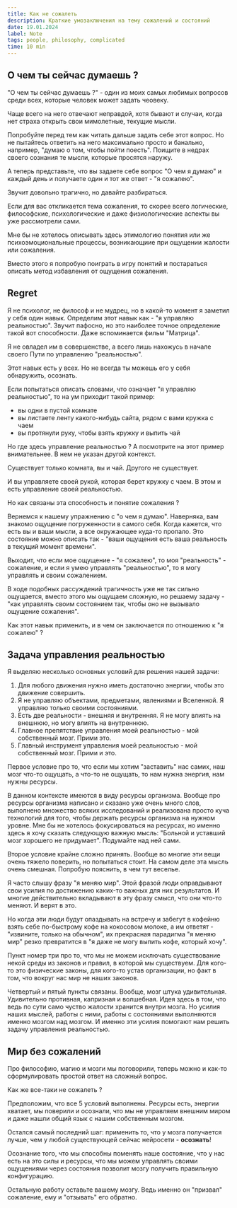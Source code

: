```yaml
---
title: Как не сожалеть
description: Краткие умозаключения на тему сожалений и состояний
date: 19.01.2024
label: Note
tags: people, philosophy, complicated
time: 10 min
---
```


## О чем ты сейчас думаешь ? 

"О чем ты сейчас думаешь ?" - один из моих самых любимых вопросов среди всех, которые человек может задать чеовеку.

Чаще всего на него отвечают неправдой, хотя бывают и случаи, когда нет страха открыть свои мимолетные, текущие мысли.

Попробуйте перед тем как читать дальше задать себе этот вопрос. Но не пытайтесь ответить на него максимально просто и банально, например, "думаю о том, чтобы пойти поесть". Поищите в недрах своего сознания те мысли, которые просятся наружу.

А теперь представьте, что вы задаете себе вопрос "О чем я думаю" и каждый день и получаете один и тот же ответ - "я сожалею".

Звучит довольно трагично, но давайте разбираться. 

Если для вас откликается тема сожаления, то скорее всего логические, философские, психологические и даже физиологические аспекты вы уже рассмотрели сами.

Мне бы не хотелось описывать здесь этимологию понятия или же психоэмоциональные процессы, возникающиие при ощущении жалости или сожаления. 

Вместо этого я попробую поиграть в игру понятий и постараться описать метод избавления от ощущения сожаления. 

## <div className="type-no" />Regret

Я не психолог, не философ и не мудрец, но в какой-то момент я заметил у себя один навык. Определим этот навык как - "я управляю реальностью".
Звучит пафосно, но это наиболее точное определение такой вот способности. Даже вспоминается фильм "Матрица".

Я не овладел им в совершенстве, а всего лишь нахожусь в начале своего Пути по управлению "реальностью". 

Этот навык есть у всех. Но не всегда ты можешь его у себя обнаружить, осознать.

Если попытаться описать словами, что означает "я управляю реальностью", то на ум приходит такой пример:

* вы одни в пустой комнате
* вы листаете ленту какого-нибудь сайта, рядом с вами кружка с чаем
* вы протянули руку, чтобы взять кружку и выпить чай

Но где здесь управление реальностью ? А посмотрите на этот пример внимательнее. В нем не указан другой контекст. 

Существует только комната, вы и чай. Другого не существует. 

И вы управляете своей рукой, которая берет кружку с чаем. В этом и есть управление своей реальностью.

Но как связаны эта способность и понятие сожаления ? 

Вернемся к нашему упражнению с "о чем я думаю". Наверняка, вам знакомо ощущение погруженности в самого себя. Когда кажется, что есть вы и ваши мысли, а все окружающее куда-то пропало. 
Это состояние можно описать так - "ваши ощущения есть ваша реальность в текущий момент времени". 

Выходит, что если мое ощущение - "я сожалею", то моя "реальность" - сожаление, и если я умею управлять "реальностью", то я могу управлять и своим сожалением.

В ходе подобных рассуждений трагичность уже не так сильно ощущается, вместо этого мы ощущаем сложную, но решаему задачу - "как управлять своим состоянием так, чтобы оно не вызывало ощущение сожаления".

Как этот навык применить, и в чем он заключается по отношению к "я сожалею" ?

## Задача управления реальностью

Я выделяю несколько основных условий для решения нашей задачи:

1. Для любого движения нужно иметь достаточно энергии, чтобы это движение совершить.
2. Я не управляю объектами, предметами, явлениями и Вселенной. Я управляю только своими состояниями.
3. Есть две реальности - внешняя и внутренняя. Я не могу влиять на внешнюю, но могу влиять на внутреннюю.
4. Главное препятствие управления моей реальностью - мой собственный мозг. Прими это.
5. Главный инструмент управления моей реальностью - мой собственный мозг. Прими и это.

<div class="divider" />

Первое условие про то, что если мы хотим "заставить" нас самих, наш мозг что-то ощущать, а что-то не ощущать, то нам нужна энергия, нам нужны ресурсы. 

В данном контексте имеются в виду ресурсы организма. Вообще про ресурсы организма написано и сказано уже очень много слов, выполнено множество всяких исследований и реализована просто куча технологий для того, чтобы держать ресурсы организма на нужном уровне.
Мне бы не хотелось фокусироваться на ресурсах, но именно здесь я хочу сказать следующую важную мысль: "Больной и уставший мозг хорошего не придумает". Подумайте над ней сами.

<div class="divider" />

Второе условие крайне сложно принять. Вообще во многие эти вещи очень тяжело поверить, но попытаться стоит. На самом деле эта мысль очень смешная. Попробую пояснить, в чем тут веселье.

Я часто слышу фразу "я меняю мир". Этой фразой люди оправдывают свои усилия по достижению каких-то важных для них результатов. И многие действительно вкладывают в эту фразу смысл, что они что-то меняют. И верят в это.

Но когда эти люди будут опаздывать на встречу и забегут в кофейню взять себе по-быстрому кофе на кокосовом молоке, а им ответят - "извините, только на обычном", их прекрасная парадигма "я меняю мир" резко превратится в "я даже не могу выпить кофе, который хочу".

<div class="divider" />

Пункт номер три про то, что мы не можем исключать существование некой среды из законов и правил, в которой мы существуем. Для кого-то это физические законы, для кого-то устав организации, но факт в том, что вокруг нас мир не наших законов.

<div class="divider" />

Четвертый и пятый пункты связаны. Вообще, мозг штука удивительная. Удивительно противная, капризная и волшебная. Идея здесь в том, что ведь по сути само чуство жалости хранится внутри мозга. 
Но усилия наших мыслей, работы с ними, работы с состояниями выполняются именно мозгом над мозгом. И именно эти усилия помогают нам решить задачу управления реальностью.

## Мир без сожалений

Про философию, магию и мозги мы поговорили, теперь можно и как-то сформулировать простой ответ на сложный вопрос.

Как же все-таки не сожалеть ? 

Предположим, что все 5 условий выполнены. Ресурсы есть, энергии хватает, мы поверили и осознали, что мы не управляем внешним миром и даже нашли общий язык с нашим собственным мозгом.

Остался самый последний шаг: применить то, что у мозга получается лучше, чем у любой существующей сейчас нейросети - **осознать**!

Осознание того, что мы способны поменять наше состояние, что у нас есть на это силы и ресурсы, что мы можем управлять своими ощущениями через состояния позволит мозгу получить правильную конфигурацию.

Остальную работу оставьте вашему мозгу. Ведь именно он "призвал" сожаление, ему и "отзывать" его обратно.